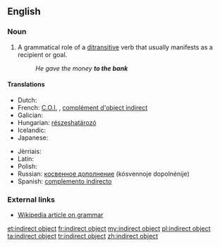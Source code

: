 ==English==
{{wikipedia}}

===Noun===
{{en-noun|head=[[indirect]] [[object]]}}

# {{context|grammar|lang=en}} A grammatical role of a [[ditransitive]] verb that usually manifests as a recipient or goal.
#: ''He gave the money '''to the bank'''''

====Translations====
{{trans-top|grammatical term}}
* Dutch: {{t-|nl|meewerkend voorwerp|n}}
* French: [[C.O.I.]] {{m}}, [[complément d'object indirect]] {{m}}
* Galician: {{t-|gl|obxecto indirecto|m}}
* Hungarian: [[részeshatározó]]
* Icelandic: {{t-|is|óbeint andlag|n}}
* Japanese: {{t-|ja|間接目的語|tr=かくせつもくてきご, kansetsu mokutekigo|sc=Jpan}}
{{trans-mid}}
* Jèrriais: {{tø|roa-jer|objet îndirect|m}}
* Latin: {{t-|la|res obliqua|f}}
* Polish: {{t-|pl|dopełnienie dalsze|n}}
* Russian: [[косвенное дополнение]] (kósvennoje dopolnénije) {{n}}
* Spanish: [[complemento indirecto]] {{m}}
{{trans-bottom}}

===External links===
* [[w:grammar|Wikipedia article on grammar]]

[[et:indirect object]]
[[fr:indirect object]]
[[my:indirect object]]
[[pl:indirect object]]
[[ta:indirect object]]
[[tr:indirect object]]
[[zh:indirect object]]
